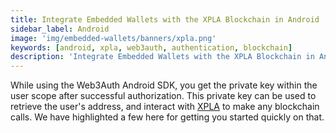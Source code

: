 ```yaml
---
title: Integrate Embedded Wallets with the XPLA Blockchain in Android
sidebar_label: Android
image: 'img/embedded-wallets/banners/xpla.png'
keywords: [android, xpla, web3auth, authentication, blockchain]
description: 'Integrate Embedded Wallets with the XPLA Blockchain in Android | Embedded Wallets'
---
```



While using the Web3Auth Android SDK, you get the private key within the user scope after successful authorization. This private key can be used to retrieve the user's address, and interact with [XPLA](https://xpla.io/) to make any blockchain calls. We have highlighted a few here for getting you started quickly on that.

<EVMInteraction />
